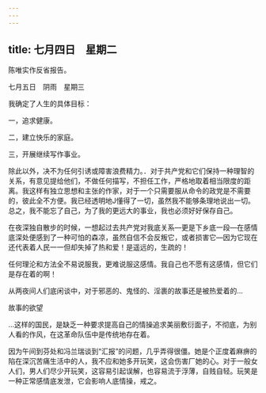 ```yaml
---
---
---
```

title: 七月四日　星期二
---




陈唯实作反省报告。





七月五日　阴雨　星期三


我确定了人生的具体目标：

一，追求健康。

二，建立快乐的家庭。

三，开展继续写作事业。

除此以外，决不为任何引诱或障害浪费精力。．对于共产党和它们保持一种理智的关系，有意见提给他们，不做任何描写，不担任工作，严格地取着相当限度的距离。我这样有独立思想和主张的作家，对于一个只需要服从命令的政党是不需要的，彼此全不方便。我已经透明地J懂得了一切，虽然我不能够条理地说出一切。总之，我不能忘了自己，为了我的更远大的事业，我也必须好好保存自己。

在夜深独自散步的时候，一想起过去共产党对我底关系―更是下乡底一段―在感情底深处便感到了一种可怕的森凉，虽然自信不会反叛它，或者损害它―因为它现在还代表着人民一一但却失掉了热和爱！是遥远的，生疏的！

任何理沦和方法全不易说服我，更难说服这感情。我自己也不愿有这感情，但它们是存在着的啊！

从两夜间人们底闲谈中，对于邪恶的、鬼怪的、淫裹的故事还是被热爱着的…

故事的欲望

…这样的国民，是缺乏一种要求提高自己的情操追求美丽敷衍面子，不彻底，为别人看的作风，在这革命队伍中是传统地存在着。

因为午间到芬处和冯兰瑞谈到“汇报”的问题，几乎弄得很僵。她是个正度着麻痹的陷在深沉苦痛生活中的人，我不应和她多开玩笑，这会伤害厂她的心。对于一般女人们，男人们尽少开玩笑，这容易引起误解，也容易流于浮薄，自贱自轻。玩笑是一种正常感情底发泄，它会影响人底情操，戒之。
